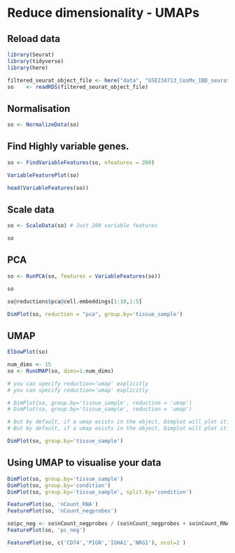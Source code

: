# Reduce dimensionality - UMAPs{#ReducedDimensionality}

## Reload data

```r
library(Seurat)
library(tidyverse)
library(here)

filtered_seurat_object_file <- here("data", "GSE234713_CosMx_IBD_seurat_02_rna70_neg4.RDS")
so    <- readRDS(filtered_seurat_object_file) 
```

## Normalisation

```r
so <- NormalizeData(so)
```

## Find Highly variable genes.

```r
so <- FindVariableFeatures(so, nfeatures = 200)
```

```r
VariableFeaturePlot(so)
```

```r
head(VariableFeatures(so))
```

## Scale data

```r
so <- ScaleData(so) # Just 200 variable features
```

```r
so
```

## PCA

```R
so <- RunPCA(so, features = VariableFeatures(so))
```

```r
so
```

```r
so@reductions$pca@cell.embeddings[1:10,1:5]
```

```r
DimPlot(so, reduction = "pca", group.by='tissue_sample')
```

## UMAP

```r
ElbowPlot(so)
```

```r
num_dims <- 15
so <- RunUMAP(so, dims=1:num_dims)
```

```r
# you can specify reduction='umap' explicitly
# you can specify reduction='umap' explicitly

# DimPlot(so, group.by='tissue_sample', reduction = 'umap') 
# DimPlot(so, group.by='tissue_sample', reduction = 'umap') 

# But by default, if a umap exists in the object, Dimplot will plot it.
# But by default, if a umap exists in the object, Dimplot will plot it.

DimPlot(so, group.by='tissue_sample') 
```

## Using UMAP to visualise your data

```r
DimPlot(so, group.by='tissue_sample')
DimPlot(so, group.by='condition')
DimPlot(so, group.by='tissue_sample', split.by='condition')
```

```r
FeaturePlot(so, 'nCount_RNA') 
FeaturePlot(so, 'nCount_negprobes') 
```

```r
so$pc_neg <- so$nCount_negprobes / (so$nCount_negprobes + so$nCount_RNA) * 100
FeaturePlot(so, 'pc_neg') 
```

```r
FeaturePlot(so, c('CD74','PIGR','IGHA1','NRG1'), ncol=2 )
```

